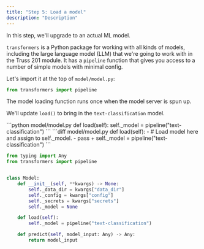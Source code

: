 ```yaml
---
title: "Step 5: Load a model"
description: "Description"
---
```


In this step, we'll upgrade to an actual ML model.

`transformers` is a Python package for working with all kinds of models, including the large language model (LLM) that we're going to work with in the Truss 201 module. It has a `pipeline` function that gives you access to a number of simple models with minimal config.

Let's import it at the top of `model/model.py`:

```python
from transformers import pipeline
```

The model loading function runs once when the model server is spun up.

We'll update `load()` to bring in the `text-classification` model.

<Tabs>
<Tab title="Code">
```python model/model.py
def load(self):
    self._model = pipeline("text-classification")
```
</Tab>
<Tab title="Diff">
```diff model/model.py
def load(self):
-    # Load model here and assign to self._model.
-    pass
+    self._model = pipeline("text-classification")
```
</Tab>
</Tabs>

<RequestExample>

```python model/model.py  ●
from typing import Any
from transformers import pipeline


class Model:
    def __init__(self, **kwargs) -> None:
        self._data_dir = kwargs["data_dir"]
        self._config = kwargs["config"]
        self._secrets = kwargs["secrets"]
        self._model = None

    def load(self):
        self._model = pipeline("text-classification")

    def predict(self, model_input: Any) -> Any:
        return model_input
```

<Snippet file="base-config.mdx" />

</RequestExample>